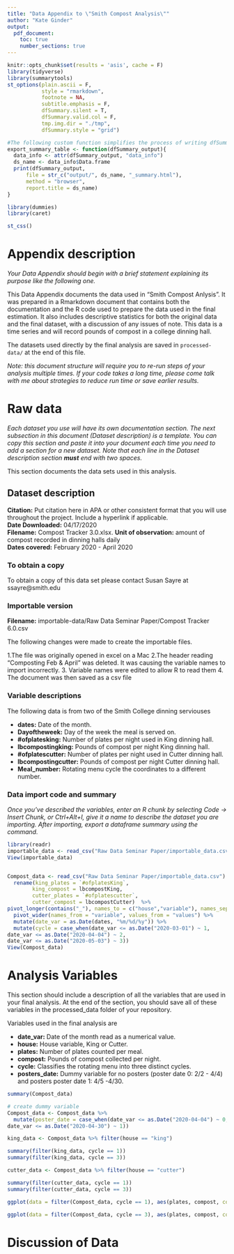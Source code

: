```yaml
---
title: "Data Appendix to \"Smith Compost Analysis\""
author: "Kate Ginder"
output: 
  pdf_document:
    toc: true
    number_sections: true
---
```

```r
knitr::opts_chunk$set(results = 'asis', cache = F)
library(tidyverse)
library(summarytools)
st_options(plain.ascii = F,
           style = "rmarkdown",
           footnote = NA,
           subtitle.emphasis = F,
           dfSummary.silent = T,
           dfSummary.valid.col = F,
           tmp.img.dir = "./tmp",
           dfSummary.style = "grid")

#The following custom function simplifies the process of writing dfSummaries to html files
export_summary_table <- function(dfSummary_output){
  data_info <- attr(dfSummary_output, "data_info")
  ds_name <- data_info$Data.frame
  print(dfSummary_output,
      file = str_c("output/", ds_name, "_summary.html"),
      method = "browser",
      report.title = ds_name)
}
```

```r
library(dummies)
library(caret)
```


```r
st_css()
```


# Appendix description
*Your Data Appendix should begin with a brief statement explaining its purpose like the following one.*

This Data Appendix documents the data used in "Smith Compost Anlysis". It was prepared in a Rmarkdown document that contains both the documentation and the R code used to prepare the data used in the final estimation. It also includes descriptive statistics for both the original data and the final dataset, with a discussion of any issues of note.  This data is a time series and will record pounds of compost in a college dinning hall.

The datasets used directly by the final analysis are saved in `processed-data/` at the end of this file.

*Note: this document structure will require you to re-run steps of your analysis multiple times. If your code takes a long time, please come talk with me about strategies to reduce run time or save earlier results.*



# Raw data
*Each dataset you use will have its own documentation section. The next subsection in this document (Dataset description) is a template. You can copy this section and paste it into your document each time you need to add a section for a new dataset. Note that each line in the Dataset description section __must__ end with two spaces.* 

This section documents the data sets used in this analysis.

## Dataset description
**Citation:** Put citation here in APA or other consistent format that you will use throughout the project. Include a hyperlink if applicable.  
**Date Downloaded:** 04/17/2020  
**Filename:** Compost Tracker 3.0.xlsx. 
**Unit of observation:** amount of compost recorded in dinning halls daily  
**Dates covered:**  February 2020 - April 2020  

### To obtain a copy

To obtain a copy of this data set please contact Susan Sayre at ssayre@smith.edu

### Importable version

**Filename:** importable-data/Raw Data Seminar Paper/Compost Tracker 6.0.csv

The following changes were made to create the importable files.

1.The file was originally opened in excel on a Mac
2.The header reading "Composting Feb & April" was deleted.  It was causing the variable names to import incorrectly.
3. Variable names were edited to allow R to read them
4. The document was then saved as a csv file

### Variable descriptions

The following data is from two of the Smith College dinning serviouses

- **dates:** Date of the month.  
- **Dayoftheweek:** Day of the week the meal is served on.
- **#ofplatesking:** Number of plates per night used in King dinning hall. 
- **lbcompostingking:** Pounds of compost per night King dinning hall.
- **#ofplatescutter:** Number of plates per night used in Cutter dinning hall. 
- **lbcompostingcutter:** Pounds of compost per night Cutter dinning hall.
- **Meal_number:** Rotating menu cycle the coordinates to a different number. 

### Data import code and summary

*Once you've described the variables, enter an R chunk by selecting Code -> Insert Chunk, or Ctrl+Alt+I, give it a name to describe the dataset you are importing. After importing, export a dataframe summary using the command.*


```r
library(readr)
importable_data <- read_csv("Raw Data Seminar Paper/importable_data.csv")
View(importable_data)


Compost_data <- read_csv("Raw Data Seminar Paper/importable_data.csv")  %>%
  rename(king_plates = `#ofplatesKing`,
        king_compost = lbcompostKing,
        cutter_plates = `#ofplatescutter`,
        cutter_compost = lbcompostCutter)  %>%
pivot_longer(contains("_"), names_to = c("house","variable"), names_sep = '_', values_to = "values") %>%
  pivot_wider(names_from = "variable", values_from = "values") %>%
  mutate(date_var = as.Date(dates, "%m/%d/%y")) %>%
  mutate(cycle = case_when(date_var <= as.Date("2020-03-01") ~ 1,
date_var <= as.Date("2020-04-04") ~ 2,
date_var <= as.Date("2020-05-03") ~ 3))
View(Compost_data)

```


# Analysis Variables

This section should include a description of all the variables that are used in your final analysis. At the end of the section, you should save all of these variables in the processed_data folder of your repository.

Variables used in the final analysis are

- **date_var:** Date of the month read as a numerical value.  
- **house:** House variable, King or Cutter.
- **plates:** Number of plates counted per meal.
- **compost:** Pounds of compost collected per night.
- **cycle:** Classifies the rotating menu into three distinct cycles.
- **posters_date:** Dummy variable for no posters (poster date 0: 2/2 - 4/4) and posters poster date 1: 4/5 -4/30.



```r
summary(Compost_data)

# create dummy variable
Compost_data <- Compost_data %>%
  mutate(poster_date = case_when(date_var <= as.Date("2020-04-04") ~ 0,
date_var <= as.Date("2020-04-30") ~ 1))
```

```r
king_data <- Compost_data %>% filter(house == "king")

summary(filter(king_data, cycle == 1))
summary(filter(king_data, cycle == 3))
```



```r
cutter_data <- Compost_data %>% filter(house == "cutter")

summary(filter(cutter_data, cycle == 1))
summary(filter(cutter_data, cycle == 3))
```



```r
ggplot(data = filter(Compost_data, cycle == 1), aes(plates, compost, color = house)) + geom_point() + geom_smooth(method = "lm")
```

```r
ggplot(data = filter(Compost_data, cycle == 3), aes(plates, compost, color = house)) + geom_point() + geom_smooth(method = "lm")
```











# Discussion of Data

 

  


































